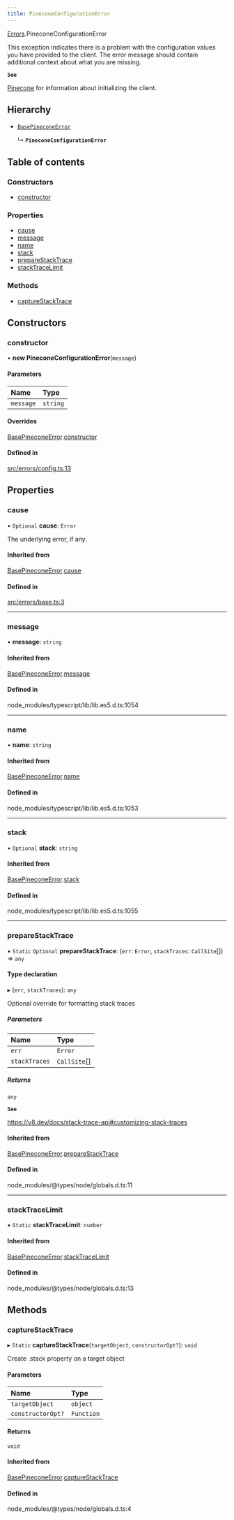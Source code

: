 ```yaml
---
title: PineconeConfigurationError
---
```


[Errors](../modules/Errors.md).PineconeConfigurationError

This exception indicates there is a problem with the configuration values
you have provided to the client. The error message should contain additional
context about what you are missing.

**`See`**

[Pinecone](Pinecone.md) for information about initializing the client.

## Hierarchy

- [`BasePineconeError`](Errors.BasePineconeError.md)

  ↳ **`PineconeConfigurationError`**

## Table of contents

### Constructors

- [constructor](Errors.PineconeConfigurationError.md#constructor)

### Properties

- [cause](Errors.PineconeConfigurationError.md#cause)
- [message](Errors.PineconeConfigurationError.md#message)
- [name](Errors.PineconeConfigurationError.md#name)
- [stack](Errors.PineconeConfigurationError.md#stack)
- [prepareStackTrace](Errors.PineconeConfigurationError.md#preparestacktrace)
- [stackTraceLimit](Errors.PineconeConfigurationError.md#stacktracelimit)

### Methods

- [captureStackTrace](Errors.PineconeConfigurationError.md#capturestacktrace)

## Constructors

### constructor

• **new PineconeConfigurationError**(`message`)

#### Parameters

| Name | Type |
| :------ | :------ |
| `message` | `string` |

#### Overrides

[BasePineconeError](Errors.BasePineconeError.md).[constructor](Errors.BasePineconeError.md#constructor)

#### Defined in

[src/errors/config.ts:13](https://github.com/pinecone-io/pinecone-ts-client/blob/4ccf45d/src/errors/config.ts#L13)

## Properties

### cause

• `Optional` **cause**: `Error`

The underlying error, if any.

#### Inherited from

[BasePineconeError](Errors.BasePineconeError.md).[cause](Errors.BasePineconeError.md#cause)

#### Defined in

[src/errors/base.ts:3](https://github.com/pinecone-io/pinecone-ts-client/blob/4ccf45d/src/errors/base.ts#L3)

___

### message

• **message**: `string`

#### Inherited from

[BasePineconeError](Errors.BasePineconeError.md).[message](Errors.BasePineconeError.md#message)

#### Defined in

node_modules/typescript/lib/lib.es5.d.ts:1054

___

### name

• **name**: `string`

#### Inherited from

[BasePineconeError](Errors.BasePineconeError.md).[name](Errors.BasePineconeError.md#name)

#### Defined in

node_modules/typescript/lib/lib.es5.d.ts:1053

___

### stack

• `Optional` **stack**: `string`

#### Inherited from

[BasePineconeError](Errors.BasePineconeError.md).[stack](Errors.BasePineconeError.md#stack)

#### Defined in

node_modules/typescript/lib/lib.es5.d.ts:1055

___

### prepareStackTrace

▪ `Static` `Optional` **prepareStackTrace**: (`err`: `Error`, `stackTraces`: `CallSite`[]) => `any`

#### Type declaration

▸ (`err`, `stackTraces`): `any`

Optional override for formatting stack traces

##### Parameters

| Name | Type |
| :------ | :------ |
| `err` | `Error` |
| `stackTraces` | `CallSite`[] |

##### Returns

`any`

**`See`**

https://v8.dev/docs/stack-trace-api#customizing-stack-traces

#### Inherited from

[BasePineconeError](Errors.BasePineconeError.md).[prepareStackTrace](Errors.BasePineconeError.md#preparestacktrace)

#### Defined in

node_modules/@types/node/globals.d.ts:11

___

### stackTraceLimit

▪ `Static` **stackTraceLimit**: `number`

#### Inherited from

[BasePineconeError](Errors.BasePineconeError.md).[stackTraceLimit](Errors.BasePineconeError.md#stacktracelimit)

#### Defined in

node_modules/@types/node/globals.d.ts:13

## Methods

### captureStackTrace

▸ `Static` **captureStackTrace**(`targetObject`, `constructorOpt?`): `void`

Create .stack property on a target object

#### Parameters

| Name | Type |
| :------ | :------ |
| `targetObject` | `object` |
| `constructorOpt?` | `Function` |

#### Returns

`void`

#### Inherited from

[BasePineconeError](Errors.BasePineconeError.md).[captureStackTrace](Errors.BasePineconeError.md#capturestacktrace)

#### Defined in

node_modules/@types/node/globals.d.ts:4
